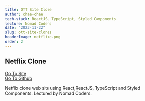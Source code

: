```yaml
---
title: OTT Site Clone
author: chae-chae
tech-stack: ReactJS, TypeScript, Styled Components
lecture: Nomad Coders
date: "2023-11-22"
slug: ott-site-clones
headerImage: netflixc.png
order: 2
---
```


## Netflix Clone

[Go To Site](https://chae-chae.github.io/my-mini-netflix)  
[Go To Github](https://github.com/chae-chae/my-mini-netflix)

Netflix clone web site using React,ReactJS, TypeScript and Styled Components.
Lectured by Nomad Coders.
